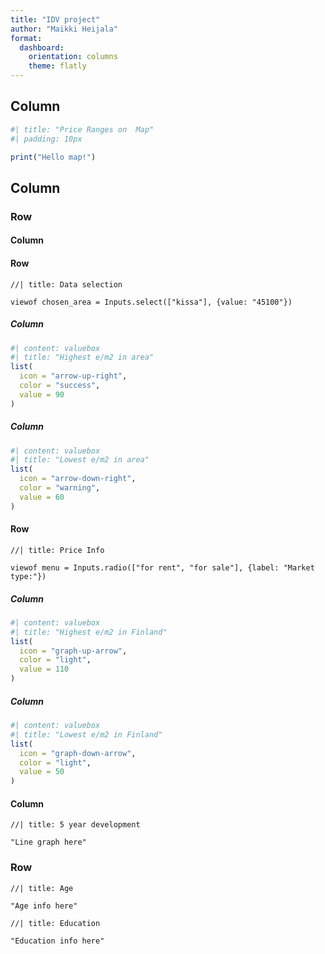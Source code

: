 ```yaml
---
title: "IDV project"
author: "Maikki Heijala"
format: 
  dashboard:
    orientation: columns
    theme: flatly
---
```


## Column {width="30%"}

```r
#| title: "Price Ranges on  Map"
#| padding: 10px

print("Hello map!")

```

## Column

### Row {height=60%}

#### Column

#### Row

```ojs
//| title: Data selection

viewof chosen_area = Inputs.select(["kissa"], {value: "45100"})

```

##### Column
```r
#| content: valuebox
#| title: "Highest e/m2 in area"
list(
  icon = "arrow-up-right",
  color = "success",
  value = 90
)
```

##### Column
```r
#| content: valuebox
#| title: "Lowest e/m2 in area"
list(
  icon = "arrow-down-right",
  color = "warning",
  value = 60
)
```

#### Row

```ojs
//| title: Price Info

viewof menu = Inputs.radio(["for rent", "for sale"], {label: "Market type:"})

```

##### Column
```r
#| content: valuebox
#| title: "Highest e/m2 in Finland"
list(
  icon = "graph-up-arrow",
  color = "light",
  value = 110
)
```

##### Column
```r
#| content: valuebox
#| title: "Lowest e/m2 in Finland"
list(
  icon = "graph-down-arrow",
  color = "light",
  value = 50
)
```

#### Column

```ojs
//| title: 5 year development

"Line graph here"

```

### Row {.tabset}

```ojs
//| title: Age

"Age info here"

```


```ojs
//| title: Education

"Education info here"

```
